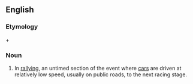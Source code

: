 ==English==

===Etymology===
{{term|transport}} + {{term|stage}}

===Noun===
{{en-noun}}

# {{lb|en|motor racing}} In [[rallying]], an untimed section of the event where [[cars]] are driven at relatively low speed, usually on public roads, to the next racing stage.